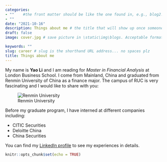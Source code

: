 ```yaml
---
categories:  
- ""    #the front matter should be like the one found in, e.g., blog2.md. It cannot be like the normal Rmd we used
- ""
date: "2021-10-16"
description: Things about me # the title that will show up once someone gets to this page
draft: false
image: cover.jpg # save picture in \static\img\blogs. Acceptable formats= jpg, jpeg, or png . Your iPhone pics wont work

keywords: ""
slug: career # slug is the shorthand URL address... no spaces plz
title: Things about me
---
```

My name is **Yao Li** and I am reading for *Master in Financial Analysis* at London Business School. I come from Mainland, China and graduated from Renmin University of China as a finance major. The campus of RUC is very fascinating and I would like to share with you: \n

![Renmin University](http://www.uniconexed.org/wp-content/uploads/2017/05/Renmin-University.jpg)

Before my graduate program, I have interned at different companies including:

- CITIC Securities
- Deloitte China
- China Securities

You can find my [LinkedIn profile](https://www.linkedin.com/in/yao-ophelia-li-80a802182/) to see my experiences in details. 




```r
knitr::opts_chunk$set(echo = TRUE)
```
